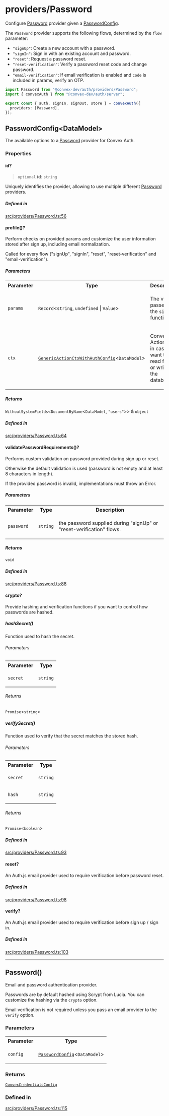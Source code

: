 # providers/Password

Configure [Password](Password.mdx#password) provider given a [PasswordConfig](Password.mdx#passwordconfigdatamodel).

The `Password` provider supports the following flows, determined
by the `flow` parameter:

- `"signUp"`: Create a new account with a password.
- `"signIn"`: Sign in with an existing account and password.
- `"reset"`: Request a password reset.
- `"reset-verification"`: Verify a password reset code and change password.
- `"email-verification"`: If email verification is enabled and `code` is
   included in params, verify an OTP.

```ts
import Password from "@convex-dev/auth/providers/Password";
import { convexAuth } from "@convex-dev/auth/server";

export const { auth, signIn, signOut, store } = convexAuth({
  providers: [Password],
});
```

## PasswordConfig\<DataModel\>

The available options to a [Password](Password.mdx#password) provider for Convex Auth.

<h3 className="nx-font-semibold nx-tracking-tight nx-text-slate-900 dark:nx-text-slate-100 nx-mt-8 nx-text-2xl">Properties</h3>

#### id?

> `optional` **id**: `string`

Uniquely identifies the provider, allowing to use
multiple different [Password](Password.mdx#password) providers.

<h5 className="nx-font-semibold nx-tracking-tight nx-text-slate-900 dark:nx-text-slate-100 nx-mt-8 nx-text-lg">Defined in</h5>

[src/providers/Password.ts:56](https://github.com/get-convex/convex-auth/blob/main/src/providers/Password.ts#L56)

#### profile()?


Perform checks on provided params and customize the user
information stored after sign up, including email normalization.

Called for every flow ("signUp", "signIn", "reset",
"reset-verification" and "email-verification").

<h5 className="nx-font-semibold nx-tracking-tight nx-text-slate-900 dark:nx-text-slate-100 nx-mt-8 nx-text-lg">Parameters</h5>

<table className="api_reference_table"><tbody>
<tr>
<th>Parameter</th>
<th>Type</th>
<th>Description</th>
</tr>
<tr>
<td>

`params`

</td>
<td>

`Record`\<`string`, `undefined` \| `Value`\>

</td>
<td>

The values passed to the `signIn` function.

</td>
</tr>
<tr>
<td>

`ctx`

</td>
<td>

[`GenericActionCtxWithAuthConfig`](../server.mdx#genericactionctxwithauthconfigdatamodel)\<`DataModel`\>

</td>
<td>

Convex ActionCtx in case you want to read from or write to
the database.

</td>
</tr>
</tbody></table>

<h5 className="nx-font-semibold nx-tracking-tight nx-text-slate-900 dark:nx-text-slate-100 nx-mt-8 nx-text-lg">Returns</h5>

`WithoutSystemFields`\<`DocumentByName`\<`DataModel`, `"users"`\>\> & `object`

<h5 className="nx-font-semibold nx-tracking-tight nx-text-slate-900 dark:nx-text-slate-100 nx-mt-8 nx-text-lg">Defined in</h5>

[src/providers/Password.ts:64](https://github.com/get-convex/convex-auth/blob/main/src/providers/Password.ts#L64)

#### validatePasswordRequirements()?


Performs custom validation on password provided during sign up or reset.

Otherwise the default validation is used (password is not empty and
at least 8 characters in length).

If the provided password is invalid, implementations must throw an Error.

<h5 className="nx-font-semibold nx-tracking-tight nx-text-slate-900 dark:nx-text-slate-100 nx-mt-8 nx-text-lg">Parameters</h5>

<table className="api_reference_table"><tbody>
<tr>
<th>Parameter</th>
<th>Type</th>
<th>Description</th>
</tr>
<tr>
<td>

`password`

</td>
<td>

`string`

</td>
<td>

the password supplied during "signUp" or
                "reset-verification" flows.

</td>
</tr>
</tbody></table>

<h5 className="nx-font-semibold nx-tracking-tight nx-text-slate-900 dark:nx-text-slate-100 nx-mt-8 nx-text-lg">Returns</h5>

`void`

<h5 className="nx-font-semibold nx-tracking-tight nx-text-slate-900 dark:nx-text-slate-100 nx-mt-8 nx-text-lg">Defined in</h5>

[src/providers/Password.ts:88](https://github.com/get-convex/convex-auth/blob/main/src/providers/Password.ts#L88)

#### crypto?


Provide hashing and verification functions if you want to control
how passwords are hashed.

##### hashSecret()


Function used to hash the secret.

<h6 className="nx-font-semibold nx-tracking-tight nx-text-slate-900 dark:nx-text-slate-100 nx-mt-8 nx-text-lg">Parameters</h6>

<table className="api_reference_table"><tbody>
<tr>
<th>Parameter</th>
<th>Type</th>
</tr>
<tr>
<td>

`secret`

</td>
<td>

`string`

</td>
</tr>
</tbody></table>

<h6 className="nx-font-semibold nx-tracking-tight nx-text-slate-900 dark:nx-text-slate-100 nx-mt-8 nx-text-lg">Returns</h6>

`Promise`\<`string`\>

##### verifySecret()


Function used to verify that the secret
matches the stored hash.

<h6 className="nx-font-semibold nx-tracking-tight nx-text-slate-900 dark:nx-text-slate-100 nx-mt-8 nx-text-lg">Parameters</h6>

<table className="api_reference_table"><tbody>
<tr>
<th>Parameter</th>
<th>Type</th>
</tr>
<tr>
<td>

`secret`

</td>
<td>

`string`

</td>
</tr>
<tr>
<td>

`hash`

</td>
<td>

`string`

</td>
</tr>
</tbody></table>

<h6 className="nx-font-semibold nx-tracking-tight nx-text-slate-900 dark:nx-text-slate-100 nx-mt-8 nx-text-lg">Returns</h6>

`Promise`\<`boolean`\>

<h5 className="nx-font-semibold nx-tracking-tight nx-text-slate-900 dark:nx-text-slate-100 nx-mt-8 nx-text-lg">Defined in</h5>

[src/providers/Password.ts:93](https://github.com/get-convex/convex-auth/blob/main/src/providers/Password.ts#L93)

#### reset?


An Auth.js email provider used to require verification
before password reset.

<h5 className="nx-font-semibold nx-tracking-tight nx-text-slate-900 dark:nx-text-slate-100 nx-mt-8 nx-text-lg">Defined in</h5>

[src/providers/Password.ts:98](https://github.com/get-convex/convex-auth/blob/main/src/providers/Password.ts#L98)

#### verify?


An Auth.js email provider used to require verification
before sign up / sign in.

<h5 className="nx-font-semibold nx-tracking-tight nx-text-slate-900 dark:nx-text-slate-100 nx-mt-8 nx-text-lg">Defined in</h5>

[src/providers/Password.ts:103](https://github.com/get-convex/convex-auth/blob/main/src/providers/Password.ts#L103)

***

## Password()


Email and password authentication provider.

Passwords are by default hashed using Scrypt from Lucia.
You can customize the hashing via the `crypto` option.

Email verification is not required unless you pass
an email provider to the `verify` option.

<h3 className="nx-font-semibold nx-tracking-tight nx-text-slate-900 dark:nx-text-slate-100 nx-mt-8 nx-text-2xl">Parameters</h3>

<table className="api_reference_table"><tbody>
<tr>
<th>Parameter</th>
<th>Type</th>
</tr>
<tr>
<td>

`config`

</td>
<td>

[`PasswordConfig`](Password.mdx#passwordconfigdatamodel)\<`DataModel`\>

</td>
</tr>
</tbody></table>

<h3 className="nx-font-semibold nx-tracking-tight nx-text-slate-900 dark:nx-text-slate-100 nx-mt-8 nx-text-2xl">Returns</h3>

[`ConvexCredentialsConfig`](../server.mdx#convexcredentialsconfig)

<h3 className="nx-font-semibold nx-tracking-tight nx-text-slate-900 dark:nx-text-slate-100 nx-mt-8 nx-text-2xl">Defined in</h3>

[src/providers/Password.ts:115](https://github.com/get-convex/convex-auth/blob/main/src/providers/Password.ts#L115)
